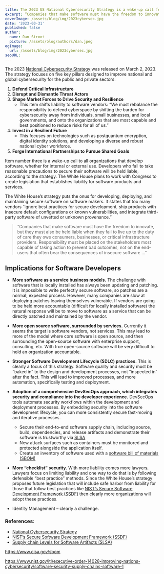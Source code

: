 ```yaml
---
title: The 2023 US National Cybersecurity Strategy is a wake-up call for software developers
excerpt: “Companies that make software must have the freedom to innovate, but they must also be held liable when they fail to live up to the duty of care they owe consumers, businesses, or critical infrastructure providers. Responsibility must be placed on the stakeholders most capable of taking action to prevent bad outcomes, not on the end-users that often bear the consequences of insecure software …”
coverImage: /assets/blog/img/2023cybersec.jpg
date: '2023-03-31'
published: false
author:
  name: Dan Stroot
  picture: /assets/blog/authors/dan.jpeg
ogImage:
  url: /assets/blog/img/2023cybersec.jpg
seoURL: 
---
```


The 2023 [National Cybersecurity Strategy](https://www.whitehouse.gov/wp-content/uploads/2023/03/National-Cybersecurity-Strategy-2023.pdf) was released on March 2, 2023. The strategy focuses on five key pillars designed to improve national and global cybersecurity for the public and private sectors:

1.	**Defend Critical Infrastructure**
2.	**Disrupt and Dismantle Threat Actors**
3.	**Shape Market Forces to Drive Security and Resilience**
    * This item shifts liability to software vendors: “We must rebalance the responsibility to defend cyberspace by shifting the burden for cybersecurity away from individuals, small businesses, and local governments, and onto the organizations that are most capable and best positioned to reduce risks for all of us.”
4.	**Invest in a Resilient Future**
    * This focuses on technologies such as postquantum encryption, digital identity solutions, and developing a diverse and robust national cyber workforce.
5.	**Forge International Partnerships to Pursue Shared Goals**

Item number three is a wake-up call to all organizations that develop software, whether for internal or external use. Developers who fail to take reasonable precautions to secure their software will be held liable, according to the strategy. The White House plans to work with Congress to create legislation that establishes liability for software products and services. 

The White House’s strategy puts the onus for developing, deploying, and maintaining secure software on software makers. It states that too many vendors “ignore best practices for secure development, ship products with insecure default configurations or known vulnerabilities, and integrate third-party software of unvetted or unknown provenance.”

>“Companies that make software must have the freedom to innovate, but they must also be held liable when they fail to live up to the duty of care they owe consumers, businesses, or critical infrastructure providers. Responsibility must be placed on the stakeholders most capable of taking action to prevent bad outcomes, not on the end-users that often bear the consequences of insecure software …”

## Implications for Software Developers

* **More software as a service business models.** The challenge with software that is locally installed has always been updating and patching. It is impossible to write perfectly secure software, so patches are a normal, expected process. However, many companies are slow at deploying patches leaving themselves vulnerable. If vendors are going to be held more accountable (difficult for locally installed software) the natural response will be to move to software as a service that can be directly patched and maintained by the vendor. 

* **More open source software, surrounded by services.** Currently it seems the target is software vendors, not services. This may lead to more of the model where core software is open source, and then surrounding the open-source software with enterprise support, consulting, etc. With true open-source software will be very difficult to hold an organization accountable.

* **Stronger Software Development Lifecycle (SDLC) practices.** This is clearly a focus of this strategy. Software quality and security must be “baked in” to the design and development processes, not “inspected in” after the fact.  This will lead to improved processes, and more automation, specifically testing and deployment.

* **Adoption of a comprehensive DevSecOps approach, which integrates security and compliance into the developer experience.**  DevSecOps tools automate security workflows within the development and deployment processes. By embedding security into the software development lifecycle, you can more consistently secure fast-moving and iterative processes.
  * Secure their end-to-end software supply chain, including source, build, dependencies, and release artifacts and demonstrate their software is trustworthy via [SLSA](https://slsa.dev/)
  * New attack surfaces such as containers must be monitored and protected alongside the application itself.
  * Create an inventory of software used with a [software bill of materials (SBOM)](https://www.cisa.gov/sbom)

* **More “checklist” security.** With more liability comes more lawyers. Lawyers focus on limiting liability and one way to do that is by following defensible “best practice” methods. Since the White House’s strategy proposes future legislation that will include safe harbor from liability for those that follow best practices like [NIST’s Secure Software Development Framework (SSDF)](https://nvlpubs.nist.gov/nistpubs/SpecialPublications/NIST.SP.800-218.pdf) then clearly more organizations will adopt these practices.

* Identity Management – clearly a challenge. 

### References:

* [National Cybersecurity Strategy](https://www.whitehouse.gov/wp-content/uploads/2023/03/National-Cybersecurity-Strategy-2023.pdf)
* [NIST’s Secure Software Development Framework (SSDF)](https://nvlpubs.nist.gov/nistpubs/SpecialPublications/NIST.SP.800-218.pdf)
* [Supply chain Levels for Software Artifacts (SLSA)](https://slsa.dev/)













https://www.cisa.gov/sbom

https://www.nist.gov/itl/executive-order-14028-improving-nations-cybersecurity/software-security-supply-chains-software-1